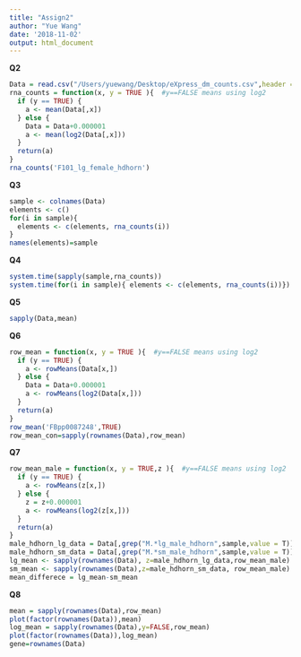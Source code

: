 ```yaml
---
title: "Assign2"
author: "Yue Wang"
date: '2018-11-02'
output: html_document
---
```


**Q2**
```r
Data = read.csv("/Users/yuewang/Desktop/eXpress_dm_counts.csv",header = T, row.names = 1,sep=',')
rna_counts = function(x, y = TRUE ){  #y==FALSE means using log2
  if (y == TRUE) {
    a <- mean(Data[,x])
  } else {
    Data = Data+0.000001
    a <- mean(log2(Data[,x]))
  }
  return(a)
}
rna_counts('F101_lg_female_hdhorn')
```
**Q3**

```r
sample <- colnames(Data)
elements <- c()
for(i in sample){
  elements <- c(elements, rna_counts(i))
}
names(elements)=sample
```


**Q4**
```r
system.time(sapply(sample,rna_counts))
system.time(for(i in sample){ elements <- c(elements, rna_counts(i))})
```
**Q5**
```r
sapply(Data,mean)
```

**Q6**
```r
row_mean = function(x, y = TRUE ){  #y==FALSE means using log2
  if (y == TRUE) {
    a <- rowMeans(Data[x,])
  } else {
    Data = Data+0.000001
    a <- rowMeans(log2(Data[x,]))
  }
  return(a)
}
row_mean('FBpp0087248',TRUE)
row_mean_con=sapply(rownames(Data),row_mean)
```

**Q7**
```r
row_mean_male = function(x, y = TRUE,z ){  #y==FALSE means using log2
  if (y == TRUE) {
    a <- rowMeans(z[x,])
  } else {
    z = z+0.000001
    a <- rowMeans(log2(z[x,]))
  }
  return(a)
}
male_hdhorn_lg_data = Data[,grep("M.*lg_male_hdhorn",sample,value = T)]
male_hdhorn_sm_data = Data[,grep("M.*sm_male_hdhorn",sample,value = T)]
lg_mean <- sapply(rownames(Data), z=male_hdhorn_lg_data,row_mean_male)
sm_mean <- sapply(rownames(Data),z=male_hdhorn_sm_data, row_mean_male)
mean_differece = lg_mean-sm_mean
```
**Q8**
```r
mean = sapply(rownames(Data),row_mean)
plot(factor(rownames(Data)),mean)
log_mean = sapply(rownames(Data),y=FALSE,row_mean)
plot(factor(rownames(Data)),log_mean)
gene=rownames(Data)
```



